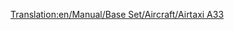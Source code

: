 [[Translation:en/Manual/Base Set/Aircraft/Airtaxi A33]]

{{es/Manual/Base Set/Aircraft/Aeronaves|Nombre=Airtaxi A33
|Imagen=[[File:en/Manual/Base Set/Aircraft/AirbusA330.png|Airtaxi A33]]
|Precio=106.640 € (53.320 £)
|Velocidad=947 km/h (592 mph)
|Coste-anual=11.812 € (5,906 £)
|Diseño=1993
|Duración=24
|Capacidad=220 pasajeros y 20 sacos de correo
|
|Descripción=Avión estándar, usarlo en aeropuertos grandes.
|Vida-real=Airbus A330
}}